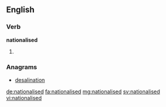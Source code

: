 ==English==

===Verb===
'''nationalised'''

# {{en-past of|nationalise}}

===Anagrams===
* [[desalination#English|desalination]]

[[de:nationalised]]
[[fa:nationalised]]
[[mg:nationalised]]
[[sv:nationalised]]
[[vi:nationalised]]